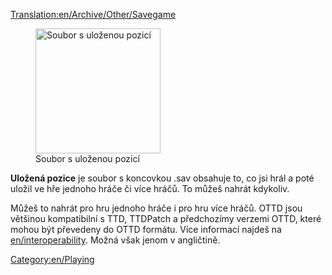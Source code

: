 [[Translation:en/Archive/Other/Savegame]]

[[File:en/Savecode.png|200px|thumb|right|Soubor s uloženou pozicí]]

'''Uložená pozice''' je soubor s koncovkou .sav obsahuje to, co jsi hrál a poté uložil ve hře jednoho hráče či více hráčů.
To můžeš nahrát kdykoliv. 

Můžeš to nahrát pro hru jednoho hráče i pro hru více hráčů.
OTTD jsou většinou kompatibilní s TTD, TTDPatch a předchozímy verzemi OTTD, které mohou být převedeny do OTTD formátu. Více informací najdeš na [[en/interoperability]]. Možná však jenom v angličtině.

[[Category:en/Playing]]